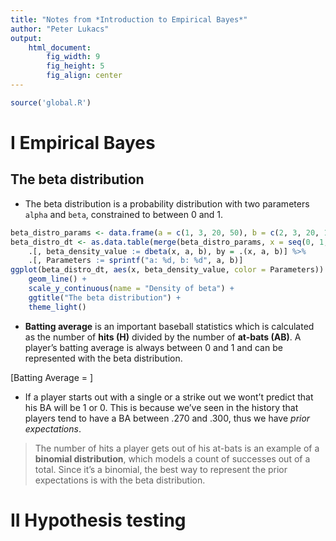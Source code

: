 ```yaml
---
title: "Notes from *Introduction to Empirical Bayes*"
author: "Peter Lukacs"
output:
    html_document:
        fig_width: 9
        fig_height: 5
        fig_align: center
---
```


```r
source('global.R')
```

# I Empirical Bayes

## The beta distribution

  + The beta distribution is a probability distribution with two parameters `alpha` and `beta`, constrained to between 0 and 1.
  
```r
beta_distro_params <- data.frame(a = c(1, 3, 20, 50), b = c(2, 3, 20, 10))
beta_distro_dt <- as.data.table(merge(beta_distro_params, x = seq(0, 1, 0.001), all = TRUE)) %>%
    .[, beta_density_value := dbeta(x, a, b), by = .(x, a, b)] %>%
    .[, Parameters := sprintf("a: %d, b: %d", a, b)]
ggplot(beta_distro_dt, aes(x, beta_density_value, color = Parameters)) +
    geom_line() +
    scale_y_continuous(name = "Density of beta") +
    ggtitle("The beta distribution") +
    theme_light()
```

  + **Batting average** is an important baseball statistics which is calculated as the number of **hits (H)** divided by the number of **at-bats (AB)**. A player's batting average is always between 0 and 1 and can be represented with the beta distribution.
  
  \[Batting\ Average = \frac{H}{AB}\]
  
  + If a player starts out with a single or a strike out we wont't predict that his BA will be 1 or 0. This is because we've seen in the history that players tend to have a BA between .270 and .300, thus we have *prior expectations*.
  
  > The number of hits a player gets out of his at-bats is an example of a **binomial distribution**, which models a count of successes out of a total. Since it's a binomial, the best way to represent the prior expectations is with the beta distribution.

# II Hypothesis testing

